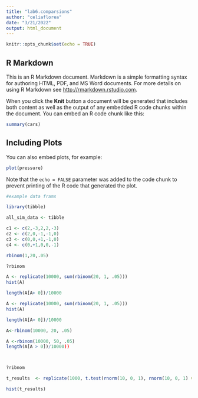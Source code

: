 ```yaml
---
title: "lab6.comparsions"
author: "celiaflorea"
date: "3/21/2022"
output: html_document
---
```


```r
knitr::opts_chunk$set(echo = TRUE)
```

## R Markdown

This is an R Markdown document. Markdown is a simple formatting syntax for authoring HTML, PDF, and MS Word documents. For more details on using R Markdown see <http://rmarkdown.rstudio.com>.

When you click the **Knit** button a document will be generated that includes both content as well as the output of any embedded R code chunks within the document. You can embed an R code chunk like this:

```r
summary(cars)
```

## Including Plots

You can also embed plots, for example:

```r
plot(pressure)
```

Note that the `echo = FALSE` parameter was added to the code chunk to prevent printing of the R code that generated the plot.

```r

#example data frams

library(tibble)

all_sim_data <- tibble

c1 <- c(2,-3,2,2,-3)
c2 <- c(2,0,-1,-1,0)
c3 <- c(0,0,+1,-1,0)
c4 <- c(0,+1,0,0,-1)


```


```r

rbinom(1,20,.05)

?rbinom

```

```r
A <- replicate(10000, sum(rbinom(20, 1, .05)))
hist(A)

length(A[A> 0])/10000
```


```r


A <- replicate(10000, sum(rbinom(20, 1, .05)))
hist(A)

length(A[A> 0])/10000

A<-rbinom(10000, 20, .05)

A <-rbinom(10000, 50, .05)
length(A[A > 0])/10000))



?ribnom

```

```r

t_results  <- replicate(1000, t.test(rnorm(10, 0, 1), rnorm(10, 0, 1) var.equal= TRUE)$p.value)

hist(t_results)

```

